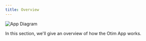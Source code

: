 ```yaml
---
title: Overview
---
```


![App Diagram](/img/app-diagram.png)

In this section, we'll give an overview of how the Otim App works.
